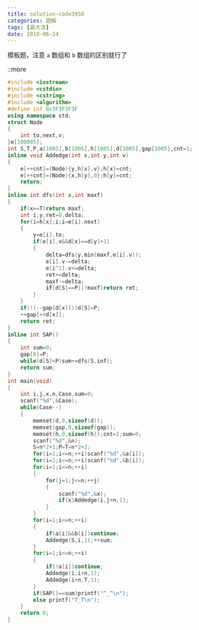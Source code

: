```yaml
---
title: solution-code3950
categories: 题解
tags: [最大流]
date: 2018-06-24
---
```


模板题，注意 `a` 数组和 `b` 数组的区别就行了

::more


```cpp
#include <iostream>
#include <cstdio>
#include <cstring>
#include <algorithm>
#define inf 0x3F3F3F3F
using namespace std;
struct Node
{
	int to,next,v;
}e[100005];
int S,T,P,a[1005],b[1005],h[1005],d[1005],gap[1005],cnt=1;
inline void Addedge(int x,int y,int v)
{
	e[++cnt]=(Node){y,h[x],v};h[x]=cnt;
	e[++cnt]=(Node){x,h[y],0};h[y]=cnt;
	return;
}
inline int dfs(int x,int maxf)
{
	if(x==T)return maxf;
	int i,y,ret=0,delta;
	for(i=h[x];i;i=e[i].next)
	{
		y=e[i].to;
		if(e[i].v&&d[x]==d[y]+1)
		{
			delta=dfs(y,min(maxf,e[i].v));
			e[i].v-=delta;
			e[i^1].v+=delta;
			ret+=delta;
			maxf-=delta;
			if(d[S]==P||!maxf)return ret;
		}
	}
	if(!(--gap[d[x]]))d[S]=P;
	++gap[++d[x]];
	return ret;
}
inline int SAP()
{
	int sum=0;
	gap[0]=P;
	while(d[S]<P)sum+=dfs(S,inf);
	return sum;
}
int main(void)
{
	int i,j,x,n,Case,sum=0;
	scanf("%d",&Case);
	while(Case--)
	{
		memset(d,0,sizeof(d));
		memset(gap,0,sizeof(gap));
		memset(h,0,sizeof(h));cnt=1;sum=0;
		scanf("%d",&n);
		S=n*2+1;P=T=n*2+2;
		for(i=1;i<=n;++i)scanf("%d",&a[i]);
		for(i=1;i<=n;++i)scanf("%d",&b[i]);
		for(i=1;i<=n;++i)
		{
			for(j=1;j<=n;++j)
			{
				scanf("%d",&x);
				if(x)Addedge(i,j+n,1);
			}
		}
		for(i=1;i<=n;++i)
		{
			if(a[i]&&b[i])continue;
			Addedge(S,i,1);++sum;
		}
		for(i=1;i<=n;++i)
		{
			if(!a[i])continue;
			Addedge(i,i+n,1);
			Addedge(i+n,T,1);
		}
		if(SAP()==sum)printf("^_^\n");
		else printf("T_T\n");
	}
	return 0;
}

```
